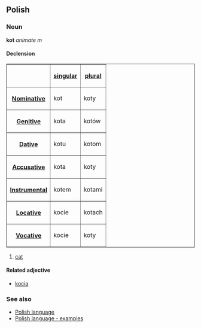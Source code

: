 ==Polish==
===Noun===
'''kot''' ''animate m''

====Declension====
<table border=1>
<tr><th><th>[[Polish language - singular number|singular]]<th>[[Polish language - plural number|plural]]</tr>
<tr><th>[[Polish language - nominative|Nominative]]<td>kot<td>koty</tr>
<tr><th>[[Polish language - genitive|Genitive]]<td>kota<td>kotów</tr>
<tr><th>[[Polish language - dative|Dative]]<td>kotu<td>kotom</tr>
<tr><th>[[Polish language - accusative|Accusative]]<td>kota<td>koty</tr>
<tr><th>[[Polish language - instrumental|Instrumental]]<td>kotem<td>kotami</tr>
<tr><th>[[Polish language - locative|Locative]]<td>kocie<td>kotach</tr>
<tr><th>[[Polish language - vocative|Vocative]]<td>kocie<td>koty</tr>
</table>

#[[cat]]

====Related adjective====
*[[Polish word - kocia|kocia]]

===See also===
*[[Polish language]]
*[[Polish language - examples]]